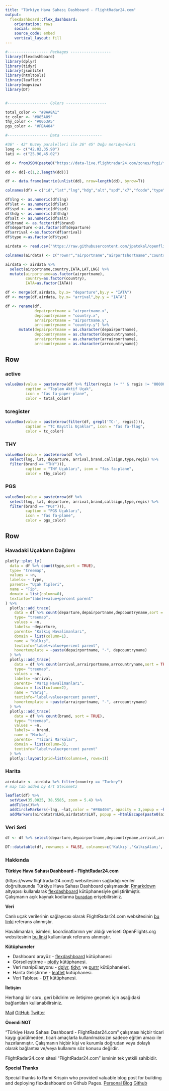 ```yaml
---
title: "Türkiye Hava Sahası Dashboard - FlightRadar24.com"
output: 
  flexdashboard::flex_dashboard:
    orientation: rows
    social: menu
    source_code: embed
    vertical_layout: fill
---
```


```r
#------------------ Packages ------------------
library(flexdashboard)
library(dplyr)
library(tidyr)
library(jsonlite)
library(htmltools)
library(leaflet)
library(mapview)
library(DT)


#------------------ Colors ------------------

total_color <- "#8AA8A1"
tc_color <- "#885A89"
thy_color <- "#0053A5"
pgs_color <- "#FBA404"

#------------------ Data ------------------

#36° - 42° Kuzey paralelleri ile 26° 45° Doğu meridyenleri
long <- c("42.02,35.90")
lati <- c("25.90,45.02")

dd <- fromJSON(paste0("https://data-live.flightradar24.com/zones/fcgi/feed.js?bounds=",long,",",lati,"&faa=1&satellite=1&mlat=1&flarm=1&adsb=1&gnd=1&air=1&vehicles=1&estimated=1&maxage=14400&gliders=1&stats=1"))

dd <- dd[-c(1,2,length(dd))]

df <- data.frame(matrix(unlist(dd), nrow=length(dd), byrow=T))

colnames(df) = c("id","lat","lng","hdg","alt","spd","x7","fcode","type","regis","time","departure","arrival","callsign","x15","x16","x17","x18","brand")

df$lng <- as.numeric(df$lng)
df$lat <- as.numeric(df$lat)
df$spd <- as.numeric(df$spd)
df$hdg <- as.numeric(df$hdg)
df$alt <- as.numeric(df$alt)
df$brand <- as.factor(df$brand)
df$departure <-as.factor(df$departure)
df$arrival <-as.factor(df$arrival)
df$type <-as.factor(df$type)

airdata <- read.csv("https://raw.githubusercontent.com/jpatokal/openflights/master/data/airports.dat", header = FALSE,encoding="UTF-8")

colnames(airdata) <- c("rownr","airportname","airportshortname","country","IATA","ICAO","LAT","LNG","ALT","TIMEZONE","DST","CONTINENT","TYPEOF","TYPEOF2")

airdata <- airdata %>% 
  select(airportname,country,IATA,LAT,LNG) %>% 
  mutate(airportname=as.factor(airportname),
         country=as.factor(country),
         IATA=as.factor(IATA))

df <- merge(df,airdata, by.x= "departure",by.y = "IATA")
df <- merge(df,airdata, by.x= "arrival",by.y = "IATA")

df <- rename(df,
             depairportname = "airportname.x",
             depcountryname = "country.x",
             arrairportname = "airportname.y",
             arrcountryname = "country.y") %>% 
      mutate(depairportname = as.character(depairportname),
             depcountryname = as.character(depcountryname),
             arrairportname = as.character(arrairportname),
             arrcountryname = as.character(arrcountryname))

```


Row
-----------------------------------------------------------------------

### active {.value-box}

```r

valueBox(value = paste(nrow(df %>% filter(regis != "" & regis != "00000000"))), 
         caption = "Toplam Aktif Uçak", 
         icon = "fas fa-paper-plane", 
         color = total_color)
```


### tcregister {.value-box}

```r
valueBox(value = paste(nrow(filter(df, grepl('TC-', regis)))), 
         caption = "TC Kayıtlı Uçaklar", icon = "fas fa-flag", 
         color = tc_color)
```

### THY {.value-box}

```r
valueBox(value = paste(nrow(df %>%
  select(lng, lat, departure, arrival,brand,callsign,type,regis) %>%
  filter(brand == "THY"))), 
         caption = "THY Uçakları", icon = "fas fa-plane", 
         color = thy_color)
```

### PGS {.value-box}

```r

valueBox(value = paste(nrow(df %>%
  select(lng, lat, departure, arrival,brand,callsign,type,regis) %>%
  filter(brand == "PGT"))),
         caption = "PGS Uçakları", 
         icon = "fas fa-plane", 
         color = pgs_color)
```


Row {.tabset}
-----------------------------------------------------------------------

### Havadaki Uçakların Dağılımı

```r


plotly::plot_ly(
  data = df %>% count(type,sort = TRUE),
  type= "treemap",
  values = ~n,
  labels= ~ type,
  parents= "Uçak Tipleri",
  name = "Tip",
  domain = list(column=0),
  textinfo="label+value+percent parent"
) %>%
  plotly::add_trace(
    data = df %>% count(departure,depairportname,depcountryname,sort = TRUE),
    type= "treemap",
    values = ~n,
    labels= ~departure,
    parents= "Kalkış Havalimanları",
    domain = list(column=1),
    name = "Kalkış",
    textinfo="label+value+percent parent",
    hovertemplate = ~paste(depairportname, "-", depcountryname)
  ) %>%
  plotly::add_trace(
    data = df %>% count(arrival,arrairportname,arrcountryname,sort = TRUE),
    type= "treemap",
    values = ~n,
    labels= ~arrival,
    parents= "Varış Havalimanları",
    domain = list(column=2),
    name = "Varış",
    textinfo="label+value+percent parent",
    hovertemplate = ~paste(arrairportname, "-", arrcountryname)
  ) %>%
  plotly::add_trace(
    data = df %>% count(brand, sort = TRUE),
    type= "treemap",
    values = ~n,
    labels= ~ brand,
    name = "Marka",
    parents=  "Ticari Markalar",
    domain = list(column=3),
    textinfo="label+value+percent parent"
  ) %>%
  plotly::layout(grid=list(columns=4, rows=1))

```


### Harita

```r

airdatatr <- airdata %>% filter(country == "Turkey")
# map tab added by Art Steinmetz

leaflet(df) %>% 
  setView(35.0025, 38.5585, zoom = 5.4) %>%
  addTiles()%>%
  addCircleMarkers(~lng, ~lat,color = "#FBA404", opacity = 3,popup = ~htmlEscape(paste0(callsign,"\t", departure,"\t", arrival, "\t", type, "\t",regis)))%>%
  addMarkers(airdatatr$LNG,airdatatr$LAT, popup = ~htmlEscape(paste0(airdatatr$IATA,"\t", airdatatr$airportname)))
```

### Veri Seti

```r
df <- df %>% select(departure,depairportname,depcountryname,arrival,arrairportname,arrcountryname,regis,type,brand,spd,alt)

DT::datatable(df, rownames = FALSE, colnames=c('Kalkış','KalkışAlanı','KalkışÜlke','Varış','VarışAlanı','VarışÜlke','UçakKaydı','Uçak Türü','TicariMarka','Hız','YerdenYükseklik'), extensions = 'FixedColumns', escape=TRUE, options= list(bPaginate = FALSE, dom = 't',buttons = c('excel')))%>%formatStyle(1:11,fontSize = '14px')

```

### Hakkında

**Türkiye Hava Sahası Dashboard - FlightRadar24.com **

(https://www.flightradar24.com/) websitesinin sağladığı veriler doğrultusunda Türkiye Hava Sahası Dashboard çalışmasıdır. [Rmarkdown](https://rmarkdown.rstudio.com/) altyapısı kullanılarak  [flexdashboard](https://rmarkdown.rstudio.com/flexdashboard/) kütüphanesiyle geliştirilmiştir. Çalışmanın açık kaynak kodlarına [buradan](https://github.com/tolgakurtuluss/) erişebilirsiniz.


**Veri**

Canlı uçak verilerinin sağlayıcısı olarak FlightRadar24.com websitesinin [bu linki](https://data-live.flightradar24.com/zones/fcgi/feed.js?bounds=42.02,35.90,25.90,45.02&faa=1&satellite=1&mlat=1&flarm=1&adsb=1&gnd=1&air=1&vehicles=1&estimated=1&maxage=14400&gliders=1&stats=1) referans alınmıştır.

Havalimanları, isimleri, koordinatlarının yer aldığı veriseti OpenFlights.org websitesinin [bu linki](https://openflights.org/data.html) kullanılarak referans alınmıştır.



**Kütüphaneler**

* Dashboard arayüz - [flexdashboard](https://rmarkdown.rstudio.com/flexdashboard/) kütüphanesi 
* Görselleştirme - [plotly](https://plot.ly/r/) kütüphanesi.
* Veri manipülasyonu - [dplyr](https://dplyr.tidyverse.org/), [tidyr](https://tidyr.tidyverse.org/), ve [purrr](https://purrr.tidyverse.org/) kütüphaneleri.
* Harita Geliştirme - [leaflet](https://rstudio.github.io/leaflet/) kütüphanesi.
* Veri Tablosu - [DT](https://cran.r-project.org/web/packages/DT/index.html) kütüphanesi.

**İletişim**

Herhangi bir soru, geri bildirim ve iletişime geçmek için aşağıdaki bağlantıları kullanabilirsiniz.

[Mail](mailto:tolgakurtulus95@gmail.com)
[GitHub](https://github.com/tolgakurtuluss)
[Twitter](https://twitter.com/tolgaakurtuluss)


**Önemli NOT**

"Türkiye Hava Sahası Dashboard - FlightRadar24.com" çalışması hiçbir ticari kaygı güdülmeden, ticari amaçlarla kullanılmaksızın sadece eğitim amacı ile hazırlanmıştır. Çalışmanın hiçbir kişi ve kurumla doğrudan veya dolaylı olarak bağlantısı ve/veya kullanımı söz konusu değildir. 

FlightRadar24.com sitesi "FlightRadar24.com" isminin tek yetkili sahibidir.


**Special Thanks**

Special thanks to Rami Krispin who provided valuable blog post for building and deploying flexdashboard on Github Pages.
[Personal Blog](https://ramikrispin.github.io/)
[Github](https://github.com/RamiKrispin/)


